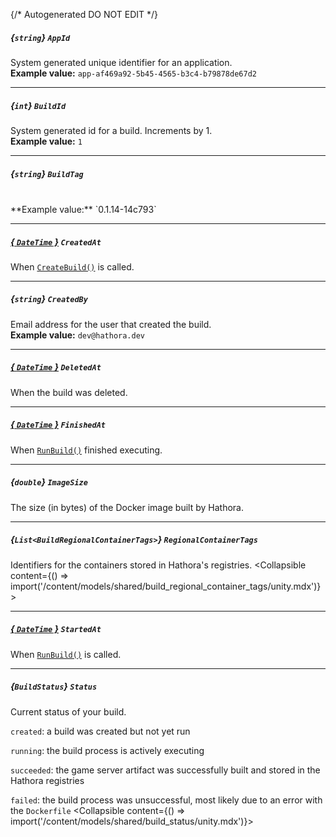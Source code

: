 {/* Autogenerated DO NOT EDIT  */}

##### *{`string`}* `AppId`
System generated unique identifier for an application.
<br/>
**Example value:** `app-af469a92-5b45-4565-b3c4-b79878de67d2`

---
##### *{`int`}* `BuildId`
System generated id for a build. Increments by 1.
<br/>
**Example value:** `1`

---
##### *{`string`}* `BuildTag`
<br/>
**Example value:** `0.1.14-14c793`

---
##### [*{ `DateTime` }*](https://learn.microsoft.com/en-us/dotnet/api/system.datetime?view=net-5.0) `CreatedAt`
When [`CreateBuild()`](https://hathora.dev/api\#tag/BuildV1/operation/CreateBuild) is called.

---
##### *{`string`}* `CreatedBy`
Email address for the user that created the build.
<br/>
**Example value:** `dev@hathora.dev`

---
##### [*{ `DateTime` }*](https://learn.microsoft.com/en-us/dotnet/api/system.datetime?view=net-5.0) `DeletedAt`
When the build was deleted.

---
##### [*{ `DateTime` }*](https://learn.microsoft.com/en-us/dotnet/api/system.datetime?view=net-5.0) `FinishedAt`
When [`RunBuild()`](https://hathora.dev/api\#tag/BuildV1/operation/RunBuild) finished executing.

---
##### *{`double`}* `ImageSize`
The size (in bytes) of the Docker image built by Hathora.

---
##### *{`List<BuildRegionalContainerTags>`}* `RegionalContainerTags`
Identifiers for the containers stored in Hathora's registries.
<Collapsible content={() => import('/content/models/shared/build_regional_container_tags/unity.mdx')}>
</Collapsible>

---
##### [*{ `DateTime` }*](https://learn.microsoft.com/en-us/dotnet/api/system.datetime?view=net-5.0) `StartedAt`
When [`RunBuild()`](https://hathora.dev/api\#tag/BuildV1/operation/RunBuild) is called.

---
##### *{`BuildStatus`}* `Status`
Current status of your build.

`created`: a build was created but not yet run

`running`: the build process is actively executing

`succeeded`: the game server artifact was successfully built and stored in the Hathora registries

`failed`: the build process was unsuccessful, most likely due to an error with the `Dockerfile`
<Collapsible content={() => import('/content/models/shared/build_status/unity.mdx')}>
</Collapsible>

